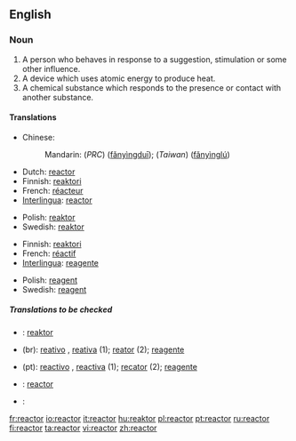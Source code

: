 ==English==

===Noun===
{{en-noun}}

# A person who behaves in response to a suggestion, stimulation or some other influence.
# A device which uses atomic energy to produce heat.
# A chemical substance which responds to the presence or contact with another substance.

====Translations====
{{trans-top|a person who behaves in response to a suggestion, stimulation or some other influence}}
{{trans-mid}}
{{trans-bottom}}

{{trans-top|a device which uses atomic energy to produce heat}}
*Chinese:
*:Mandarin: (''PRC'') {{zh-ts|反應堆|反应堆}} ([[fǎnyìngduī]]); (''Taiwan'') {{zh-ts|反應爐|反应炉}} ([[fǎnyìnglú]])
*Dutch: [[#Dutch|reactor]]
*Finnish: [[reaktori]]
*French: [[réacteur]]
*[[Interlingua]]: [[#Interlingua|reactor]]
{{trans-mid}}
*Polish: [[reaktor]]
*Swedish: [[reaktor]] {{c}}
{{trans-bottom}}

{{trans-top|a chemical substance which responds to the presence or contact with another substance}}
*Finnish: [[reaktori]]
*French: [[réactif]]
*[[Interlingua]]: [[reagente]]
{{trans-mid}}
*Polish: [[reagent]]
*Swedish: [[reagent]] {{c}}
{{trans-bottom}}

=====Translations to be checked=====
{{checktrans}}
*{{ttbc|Indonesian}}: [[reaktor]]
*{{ttbc|Portuguese}} (br): [[reativo]] {{m}}, [[reativa]] {{f}} (1); [[reator]] {{m}} (2); [[reagente]] {{m}}
*{{ttbc|Portuguese}} (pt): [[reactivo]] {{m}}, [[reactiva]] {{f}} (1); [[recator]] {{m}} (2); [[reagente]] {{m}}
*{{ttbc|Spanish}}: [[#Spanish|reactor]]
*{{ttbc|Thai}}: {{THchar|[[เตาปฏิกรณ์]]}}

[[fr:reactor]]
[[io:reactor]]
[[it:reactor]]
[[hu:reaktor]]
[[pl:reactor]]
[[pt:reactor]]
[[ru:reactor]]
[[fi:reactor]]
[[ta:reactor]]
[[vi:reactor]]
[[zh:reactor]]